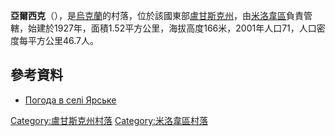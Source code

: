 {{coord|49|13|44|N|40|5|56|E|scale:100000|display=title}}

'''亞爾西克'''（{{lang-uk|Ярське}}），是[[烏克蘭|烏克蘭]]的村落，位於該國東部[[盧甘斯克州|盧甘斯克州]]，由[[米洛韋區|米洛韋區]]負責管轄，始建於1927年，面積1.52平方公里，海拔高度166米，2001年人口71，人口密度每平方公里46.7人。

==參考資料==
* [http://weather.in.ua/ua/lyganskaja/29665 Погода в селі Ярське] {{Wayback|url=http://weather.in.ua/ua/lyganskaja/29665 |date=20190222052450 }}

{{DEFAULTSORT:Ярське}}
[[Category:盧甘斯克州村落|Category:盧甘斯克州村落]]
[[Category:米洛韋區村落|Category:米洛韋區村落]]


{{Luhansk-geo-stub}}
